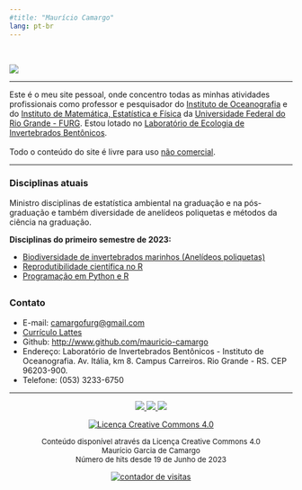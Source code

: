 ```yaml
---
#title: "Maurício Camargo"
lang: pt-br
---
```


<br>

![](img/img2.png)  

----

Este é o meu site  pessoal, onde concentro todas as minhas atividades profissionais como professor e pesquisador do [Instituto de Oceanografia](http://www.io.furg.br) e do [Instituto de Matemática, Estatística e Física](http://www.imef.furg.br) da [Universidade Federal do Rio Grande - FURG](http://www.furg.br). Estou lotado no [Laboratório de Ecologia de Invertebrados Bentônicos](https://io.furg.br/pesquisa/laboratorios).
<br>
<br>
Todo o conteúdo do site é livre para uso [não comercial](https://creativecommons.org/licenses/by-nc-sa/4.0/deed.pt_BR).

----

### Disciplinas atuais
Ministro disciplinas de estatística ambiental na graduação e na pós-graduação e também diversidade de anelídeos poliquetas e métodos da ciência na graduação. 

**Disciplinas do primeiro semestre de 2023:**

- [Biodiversidade de invertebrados marinhos (Anelídeos poliquetas)](https://mauricio-camargo.github.io/Biodiversidade2023/)
- [Reprodutibilidade científica no R](https://mauricio-camargo.github.io/reprodu2023/)
- [Programação em Python e R]()


<!--
-----
### Orientações em pesqisa
Oriento alunos de graduação e de pós-graduação em ecologia de comunidades bentônicas com interesse em estatística ambiental e linguagens de programação.
-->


<!--
-----
### Atividades adminstrativas
Atualmente sou coordenador substituto do curso de Oceanologia.
-->

------

### Contato 

- E-mail: [camargofurg@gmail.com](mailto:camargofurg@gmail.com)
- [Currículo Lattes](http://lattes.cnpq.br/6674393714532464) 
- Github: <http://www.github.com/mauricio-camargo>
<!-- - Facebook: https://www.facebook.com/profile.php?id=100014050901446 -->
- Endereço: Laboratório de Invertebrados Bentônicos - Instituto de Oceanografia. Av. Itália, km 8. Campus Carreiros. Rio Grande - RS. CEP 96203-900.
- Telefone: (053) 3233-6750

<center>
  <hr width="100%" size="3px">
  <p> <a href="http://www.furg.br"><img src="img/furg1.jpg"> </a>
  <a href="http://www.io.furg.br"><img src="img/io1.png"> </a>
  <a href="http://www.imef.furg.br"><img src="img/imef1.jpg"> </a>

<p> 
<a href="https://creativecommons.org/licenses/by-nc-sa/4.0/deed.pt_BR">
<img src="img/CC_by-nc-sa_88x31.png" alt="Licença Creative Commons 4.0"> </a>
</p>
<p>
<font size="2"> Conteúdo disponível através da Licença Creative Commons 4.0 <br>
Maurício Garcia de Camargo<br>
Número de hits desde 19 de Junho de 2023
<br>
</font>

<a href="http://www.webcontadores.com" title="contador de visitas para blog"><img src="http://counter7.01counter.com/private/webcontadores.php?c=aae54ceffc577de6f41508e54a80e1e7" border="0" title="contador de visitas" alt="contador de visitas"></a>

</center>
